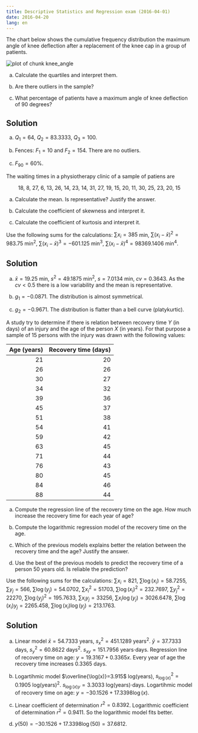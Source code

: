 ```yaml
---
title: Descriptive Statistics and Regression exam (2016-04-01)
date: 2016-04-20
lang: en
---
```


:::{#exr-1}
The chart below shows the cumulative frequency distribution the maximum angle of knee deflection after a replacement of the knee cap in a group of patients.

<img src="../img/knee_angle-1.svg" title="plot of chunk knee_angle" alt="plot of chunk knee_angle" style="display: block; margin: auto;" />

a. Calculate the quartiles and interpret them.
a. Are there outliers in the sample?

a. What percentage of patients have a maximum angle of knee deflection of 90 degrees?

:::{.callout-tip collapse="true"}
## Solution
a. $Q_1=64$, $Q_2=83.3333$, $Q_3=100$. 
a. Fences: $F_1=10$ and $F_2=154$. There are no outliers. 

a. $F_{90}=60\%$.
:::
:::

:::{#exr-2}
The waiting times in a physiotherapy clinic of a sample of patiens are

<div style="text-align:center">
18, 8, 27, 6, 13, 26, 14, 23, 14, 31, 27, 19, 15, 20, 11, 30, 25, 23, 20, 15
</div>

a. Calculate the mean. Is representative? Justify the answer.
a. Calculate the coefficient of skewness and interpret it.

a. Calculate the coefficient of kurtosis and interpret it.  

Use the following sums for the calculations: $\sum x_i=385$ min, $\sum(x_i-\bar x)^2=983.75$ min$^2$, $\sum (x_i-\bar x)^3=-601.125$ min$^3$, $\sum (x_i-\bar x)^4=98369.1406$ min$^4$.

:::{.callout-tip collapse="true"}
## Solution
a. $\bar x=19.25$ min, $s^2=49.1875$ min$^2$, $s=7.0134$ min, $cv=0.3643$. As the $cv<0.5$ there is a low variability and the mean is representative.
a. $g_1=-0.0871$. The distribution is almost symmetrical. 

a. $g_2=-0.9671$. The distribution is flatter than a bell curve (platykurtic).
:::
:::

:::{#exr-3}
A study try to determine if there is relation between recovery time $Y$ (in days) of an injury and the age of the person $X$ (in years). For that purpose a sample of 15 persons with the injury was drawn with the following values:

| Age (years) | Recovery time (days) |
|------------:|---------------------:|
|          21 |                   20 |
|          26 |                   26 |
|          30 |                   27 |
|          34 |                   32 |
|          39 |                   36 |
|          45 |                   37 |
|          51 |                   38 |
|          54 |                   41 |
|          59 |                   42 |
|          63 |                   45 |
|          71 |                   44 |
|          76 |                   43 |
|          80 |                   45 |
|          84 |                   46 |
|          88 |                   44 |

a. Compute the regression line of the recovery time on the age. How much increase the recovery time for each year of age?
a. Compute the logarithmic regression model of the recovery time on the age.

a. Which of the previous models explains better the relation between the recovery time and the age? Justify the answer.

a. Use the best of the previous models to predict the recovery time of a person 50 years old. Is reliable the prediction?

Use the following sums for the calculations:
$\sum x_i=821$, $\sum \log(x_i)=58.7255$, $\sum y_j=566$, $\sum \log(y_j)=54.0702$,
$\sum x_i^2=51703$, $\sum \log(x_i)^2=232.7697$, $\sum y_j^2=22270$, $\sum \log(y_j)^2=195.7633$,
$\sum x_iy_j=33256$, $\sum x_i\log(y_j)=3026.6478$, $\sum \log(x_i)y_j=2265.458$, $\sum \log(x_i)\log(y_j)=213.1763$.

:::{.callout-tip collapse="true"}
## Solution

a. Linear model
$\bar x=54.7333$ years, $s_x^2=451.1289$ years$^2$. 
$\bar y=37.7333$ days, $s_y^2=60.8622$ days$^2$. 
$s_{xy}=151.7956$ years$\cdot$days. 
Regression line of recovery time on age: $y=19.3167 + 0.3365x$. 
Every year of age the recovery time increases 0.3365 days. 

a. Logartihmic model
$\overline{\log(x)}=3.915$ log(years), $s_{\log(x)}^2=0.1905$ log(years)$^2$. 
$s_{\log(x)y}=3.3033$ log(years)$\cdot$days. 
Logartihmic model of recovery time on age: $y=-30.1526 + 17.3398\log(x)$. 

a. Linear coefficient of determination $r^2=0.8392$. 
Logarithmic coefficient of determination $r^2=0.9411$. 
So the logarithmic model fits better. 

a. $y(50)=-30.1526 + 17.3398\log(50) = 37.6812$.
:::
:::